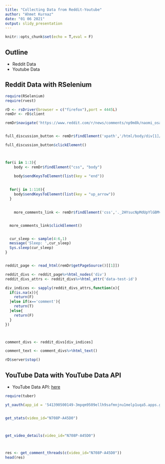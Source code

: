 ---
title: "Collecting Data from Reddit-Youtube"
author: "Ahmet Kurnaz"
date: "01 06 2021"
output: slidy_presentation
---

```{r setup, include=FALSE}
knitr::opts_chunk$set(echo = T,eval = F)
```

## Outline

- Reddit Data
- Youtube Data


## Reddit Data with RSelenium

```{r red}

require(RSelenium)
require(rvest)

rD <- rsDriver(browser = c("firefox"),port = 4445L)
remDr <- rD$client

remDr$navigate('https://www.reddit.com/r/news/comments/np9m8k/naomi_osaka_withdrew_from_the_french_open_on/')


full_discussion_button <- remDr$findElement('xpath','/html/body/div[1]/div/div[2]/div[2]/div/div[3]/div[1]/div[2]/div[6]/div/button')

full_discussion_button$clickElement()



for(i in 1:3){
    body <- remDr$findElement("css", "body")

    body$sendKeysToElement(list(key = "end"))
  
  
  for(j in 1:110){
    body$sendKeysToElement(list(key = "up_arrow"))  
  }
  

    more_comments_link <- remDr$findElement('css','._2HYsucNpMdUpYlGBMviq8M')


  more_comments_link$clickElement()


  cur_sleep <- sample(4:6,1)
  message('Sleep: ',cur_sleep)
  Sys.sleep(cur_sleep)
}


reddit_page <- read_html(remDr$getPageSource()[[1]])

reddit_divs <- reddit_page%>%html_nodes('div')
reddit_divs_attrs <- reddit_divs%>%html_attr('data-test-id')

div_indices <- sapply(reddit_divs_attrs,function(x){
  if(is.na(x)){
    return(F)
  }else if(x=='comment'){
    return(T)
  }else{
    return(F)
  }
})



comment_divs <- reddit_divs[div_indices]

comment_text <- comment_divs%>%html_text()

rD$server$stop()

```

## YouTube Data with YouTube Data API

- YouTube Data API: [here](https://developers.google.com/youtube/v3/docs)


```{r you}

require(tuber)

yt_oauth(app_id = '541390500149-3mpqm9509ellh9safmnjnu1melp1uqa5.apps.googleusercontent.com',app_secret = '1ZFV6Jc0IdAcEgGw6tKQMHkM',token = '')


get_stats(video_id="N708P-A45D0")



get_video_details(video_id="N708P-A45D0")



res <- get_comment_threads(c(video_id="N708P-A45D0"))
head(res)
```


